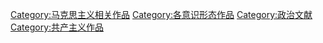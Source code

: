 [[Category:马克思主义相关作品|Category:马克思主义相关作品]]
[[Category:各意识形态作品|Category:各意识形态作品]]
[[Category:政治文献|Category:政治文献]]
[[Category:共产主义作品|Category:共产主义作品]]